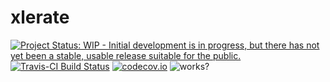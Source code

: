# xlerate

[![Project Status: WIP - Initial development is in progress, but there has not yet been a stable, usable release suitable for the public.](http://www.repostatus.org/badges/latest/wip.svg)](http://www.repostatus.org/#wip)
[![Travis-CI Build Status](https://travis-ci.org/HealthEconomicsHackathon/xlerate.svg?branch=master)](https://travis-ci.org/HealthEconomicsHackathon/xlerate)
[![codecov.io](https://codecov.io/github/HealthEconomicsHackathon/xlerate/coverage.svg?branch=master)](https://codecov.io/github/HealthEconomicsHackathon/xlerate?branch=master)
![works?](https://img.shields.io/badge/works-on%20my%20machine-pink)
